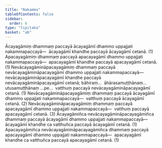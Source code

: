```yaml
---
title: "Nakamma"
tableOfContents: false
sidebar:
  order: 6
type: "tipitaka"
basket: "ab"
---
```



<DynamicBreadcrumb />

<Division number="32">

<Paragraph number="1527">
Ācayagāmiṃ dhammaṃ paccayā ācayagāmī dhammo uppajjati nakammapaccayā—  ācayagāmī khandhe paccayā ācayagāmī cetanā. (1)
</Paragraph>

<Paragraph number="1528">
Apacayagāmiṃ dhammaṃ paccayā apacayagāmī dhammo uppajjati nakammapaccayā—  apacayagāmī khandhe paccayā apacayagāmī cetanā. (1)
</Paragraph>

<Paragraph number="1529">
Nevācayagāmināpacayagāmiṃ dhammaṃ paccayā nevācayagāmināpacayagāmī dhammo uppajjati nakammapaccayā—  nevācayagāmināpacayagāmī khandhe paccayā nevācayagāmināpacayagāmī cetanā; bāhiraṃ…  āhārasamuṭṭhānaṃ…  utusamuṭṭhānaṃ …pe…  vatthuṃ paccayā nevācayagāmināpacayagāmī cetanā. (1)
</Paragraph>

<Paragraph number="1530">
Nevācayagāmināpacayagāmiṃ dhammaṃ paccayā ācayagāmī dhammo uppajjati nakammapaccayā—  vatthuṃ paccayā ācayagāmī cetanā. (2)
</Paragraph>

<Paragraph number="1531">
Nevācayagāmināpacayagāmiṃ dhammaṃ paccayā apacayagāmī dhammo uppajjati nakammapaccayā—  vatthuṃ paccayā apacayagāmī cetanā. (3)
</Paragraph>

<Paragraph number="1532">
Ācayagāmiñca nevācayagāmināpacayagāmiñca dhammaṃ paccayā ācayagāmī dhammo uppajjati nakammapaccayā—  ācayagāmī khandhe ca vatthuñca paccayā ācayagāmī cetanā. (1)
</Paragraph>

<Paragraph number="1533">
Apacayagāmiñca nevācayagāmināpacayagāmiñca dhammaṃ paccayā apacayagāmī dhammo uppajjati nakammapaccayā—  apacayagāmī khandhe ca vatthuñca paccayā apacayagāmī cetanā. (1)
</Paragraph>
</Division>